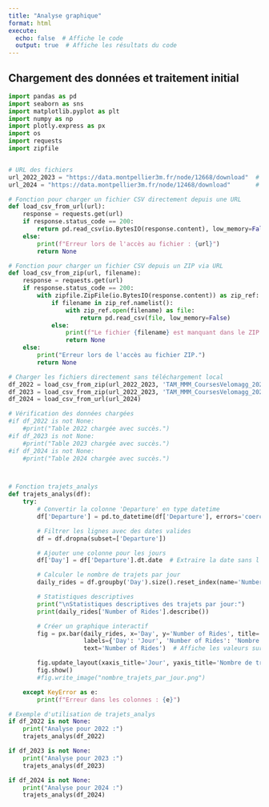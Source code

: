 ---
title: "Analyse graphique"
format: html
execute:
  echo: false  # Affiche le code
  output: true  # Affiche les résultats du code
---


## Chargement des données et traitement initial

```{python}
import pandas as pd
import seaborn as sns
import matplotlib.pyplot as plt
import numpy as np
import plotly.express as px
import os
import requests
import zipfile


# URL des fichiers
url_2022_2023 = "https://data.montpellier3m.fr/node/12668/download"  # Fichier ZIP contenant 2022 et 2023
url_2024 = "https://data.montpellier3m.fr/node/12468/download"       # Fichier CSV pour 2024

# Fonction pour charger un fichier CSV directement depuis une URL
def load_csv_from_url(url):
    response = requests.get(url)
    if response.status_code == 200:
        return pd.read_csv(io.BytesIO(response.content), low_memory=False)
    else:
        print(f"Erreur lors de l'accès au fichier : {url}")
        return None

# Fonction pour charger un fichier CSV depuis un ZIP via URL
def load_csv_from_zip(url, filename):
    response = requests.get(url)
    if response.status_code == 200:
        with zipfile.ZipFile(io.BytesIO(response.content)) as zip_ref:
            if filename in zip_ref.namelist():
                with zip_ref.open(filename) as file:
                    return pd.read_csv(file, low_memory=False)
            else:
                print(f"Le fichier {filename} est manquant dans le ZIP.")
                return None
    else:
        print("Erreur lors de l'accès au fichier ZIP.")
        return None

# Charger les fichiers directement sans téléchargement local
df_2022 = load_csv_from_zip(url_2022_2023, 'TAM_MMM_CoursesVelomagg_2022.csv')
df_2023 = load_csv_from_zip(url_2022_2023, 'TAM_MMM_CoursesVelomagg_2023.csv')
df_2024 = load_csv_from_url(url_2024)

# Vérification des données chargées
#if df_2022 is not None:
    #print("Table 2022 chargée avec succès.")
#if df_2023 is not None:
    #print("Table 2023 chargée avec succès.")
#if df_2024 is not None:
    #print("Table 2024 chargée avec succès.")



# Fonction trajets_analys
def trajets_analys(df):
    try:
        # Convertir la colonne 'Departure' en type datetime
        df['Departure'] = pd.to_datetime(df['Departure'], errors='coerce')

        # Filtrer les lignes avec des dates valides
        df = df.dropna(subset=['Departure'])

        # Ajouter une colonne pour les jours
        df['Day'] = df['Departure'].dt.date  # Extraire la date sans l'heure

        # Calculer le nombre de trajets par jour
        daily_rides = df.groupby('Day').size().reset_index(name='Number of Rides')

        # Statistiques descriptives
        print("\nStatistiques descriptives des trajets par jour:")
        print(daily_rides['Number of Rides'].describe())

        # Créer un graphique interactif
        fig = px.bar(daily_rides, x='Day', y='Number of Rides', title='Nombre total de trajets par jour',
                     labels={'Day': 'Jour', 'Number of Rides': 'Nombre de trajets'},
                     text='Number of Rides')  # Affiche les valeurs sur les barres

        fig.update_layout(xaxis_title='Jour', yaxis_title='Nombre de trajets', showlegend=False)
        fig.show()
        #fig.write_image("nombre_trajets_par_jour.png")

    except KeyError as e:
        print(f"Erreur dans les colonnes : {e}")

# Exemple d'utilisation de trajets_analys
if df_2022 is not None:
    print("Analyse pour 2022 :")
    trajets_analys(df_2022)

if df_2023 is not None:
    print("Analyse pour 2023 :")
    trajets_analys(df_2023)

if df_2024 is not None:
    print("Analyse pour 2024 :")
    trajets_analys(df_2024)

```
